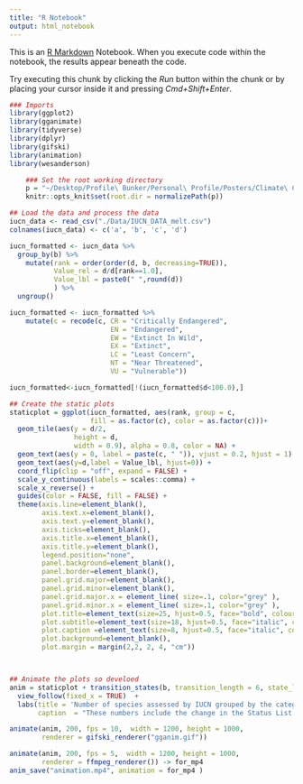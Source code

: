 ```yaml
---
title: "R Notebook"
output: html_notebook
---
```


This is an [R Markdown](http://rmarkdown.rstudio.com) Notebook. When you execute code within the notebook, the results appear beneath the code. 

Try executing this chunk by clicking the *Run* button within the chunk or by placing your cursor inside it and pressing *Cmd+Shift+Enter*. 


```r
### Imports
library(ggplot2)
library(gganimate)
library(tidyverse)
library(dplyr)
library(gifski)
library(animation)
library(wesanderson)
```


```r
    ### Set the root working directory
    p = "~/Desktop/Profile\ Bunker/Personal\ Profile/Posters/Climate\ Change\ and\ Endangered\ Species/"
    knitr::opts_knit$set(root.dir = normalizePath(p)) 
```


```r

## Load the data and process the data
iucn_data <- read_csv("./Data/IUCN_DATA_melt.csv")
colnames(iucn_data) <- c('a', 'b', 'c', 'd')

iucn_formatted <- iucn_data %>% 
  group_by(b) %>%
    mutate(rank = order(order(d, b, decreasing=TRUE)),
           Value_rel = d/d[rank==1.0],
           Value_lbl = paste0(" ",round(d))
           ) %>%
  ungroup()

iucn_formatted <- iucn_formatted %>%
    mutate(c = recode(c, CR = "Critically Endangered", 
                         EN = "Endangered", 
                         EW = "Extinct In Wild", 
                         EX = "Extinct",
                         LC = "Least Concern",
                         NT = "Near Threatened",
                         VU = "Vulnerable"))

iucn_formatted<-iucn_formatted[!(iucn_formatted$d<100.0),]

## Create the static plots
staticplot = ggplot(iucn_formatted, aes(rank, group = c, 
                    fill = as.factor(c), color = as.factor(c)))+
  geom_tile(aes(y = d/2,
                height = d,
                width = 0.9), alpha = 0.8, color = NA) +
  geom_text(aes(y = 0, label = paste(c, " ")), vjust = 0.2, hjust = 1) +
  geom_text(aes(y=d,label = Value_lbl, hjust=0)) +
  coord_flip(clip = "off", expand = FALSE) +
  scale_y_continuous(labels = scales::comma) +
  scale_x_reverse() +
  guides(color = FALSE, fill = FALSE) +
  theme(axis.line=element_blank(),
        axis.text.x=element_blank(),
        axis.text.y=element_blank(),
        axis.ticks=element_blank(),
        axis.title.x=element_blank(),
        axis.title.y=element_blank(),
        legend.position="none",
        panel.background=element_blank(),
        panel.border=element_blank(),
        panel.grid.major=element_blank(),
        panel.grid.minor=element_blank(),
        panel.grid.major.x = element_line( size=.1, color="grey" ),
        panel.grid.minor.x = element_line( size=.1, color="grey" ),
        plot.title=element_text(size=25, hjust=0.5, face="bold", colour="grey", vjust=-1),
        plot.subtitle=element_text(size=18, hjust=0.5, face="italic", color="grey"),
        plot.caption =element_text(size=8, hjust=0.5, face="italic", color="grey"),
        plot.background=element_blank(),
        plot.margin = margin(2,2, 2, 4, "cm"))



## Animate the plots so develoed
anim = staticplot + transition_states(b, transition_length = 6, state_length = 1) +
  view_follow(fixed_x = TRUE)  +
  labs(title = 'Number of species assessed by IUCN grouped by the category : {closest_state}',
       caption  = "These numbers include the change in the Status List as well | Data Source: https://github.com/ContentMine/canary/issues/6#issuecomment-152490410")

animate(anim, 200, fps = 10,  width = 1200, height = 1000, 
        renderer = gifski_renderer("gganim.gif"))

animate(anim, 200, fps = 5,  width = 1200, height = 1000, 
        renderer = ffmpeg_renderer()) -> for_mp4
anim_save("animation.mp4", animation = for_mp4 )

```






